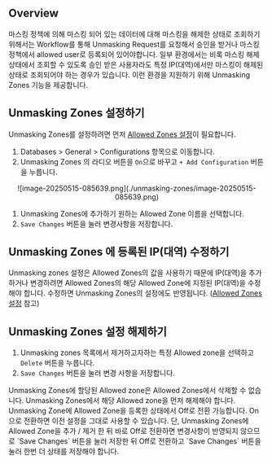 
## Overview

마스킹 정책에 의해 마스킹 되어 있는 데이터에 대해 마스킹을 해제한 상태로 조회하기 위해서는 Workflow를 통해 Unmasking Request를 요청해서 승인을 받거나 마스킹 정책에서 allowed user로 등록되어 있어야합니다. 일부 환경에서는 비록 마스킹 해제 상태에서 조회할 수 있도록 승인 받은 사용자라도 특정 IP(대역)에서만 마스킹이 해제된 상태로 조회되어야 하는 경우가 있습니다. 이런 환경을 지원하기 위해 Unmasking Zones 기능을 제공합니다.

## Unmasking Zones 설정하기

Unmasking Zones를 설정하려면 먼저 [Allowed Zones 설정](https://querypie.atlassian.net/wiki/x/zoBuI)이 필요합니다.

1. Databases &gt; General &gt; Configurations 항목으로 이동합니다.
2. Unmasking Zones 의 라디오 버튼을 `On`으로 바꾸고 `+ Add Configuration` 버튼을 누릅니다.
<p align="center">
![image-20250515-085639.png](./unmasking-zones/image-20250515-085639.png)
</p>

1. Unmasking Zones에 추가하기 원하는 Allowed Zone 이름을 선택합니다.<br/>
2. `Save Changes` 버튼을 눌러 변경사항을 저장합니다.


## Unmasking Zones 에 등록된 IP(대역) 수정하기

Unmasking zones 설정은 Allowed Zones의 값을 사용하기 때문에 IP(대역)을 추가하거나 변경하려면 Allowed Zones의 해당 Allowed Zone에 지정된 IP(대역)을 수정해야 합니다. 수정하면 Unmasking Zones의 설정에도 반영됩니다. ([Allowed Zones 설정](https://querypie.atlassian.net/wiki/x/zoBuI) 참고)

## Unmasking Zones 설정 해제하기

1. Unmasking zones 목록에서 제거하고자하는 특정 Allowed zone을 선택하고 `Delete` 버튼을 누릅니다.<br/>
2. `Save Changes` 버튼을 눌러 변경 사항을 저장합니다.

<Callout type="important">
Unmasking Zones에 할당된 Allowed zone은 Allowed Zones에서 삭제할 수 없습니다. Unmasking Zones에서 해당 Allowed zone을 먼저 해제해야 합니다.
Unmasking Zone에 Allowed Zone을 등록한 상태에서 Off로 전환 가능합니다. On으로 전환하면 이전 설정을 그대로 사용할 수 있습니다. 단, Unmasking Zones에 Allowed Zone을 추가 / 제거 한 뒤 바로 Off로 전환하면 변경사항이 반영되지 않으므로 `Save Changes` 버튼을 눌러 저장한 뒤 Off로 전환하고 `Save Changes` 버튼을 눌러 한번 더 상태를 저장해야 합니다.
</Callout>


